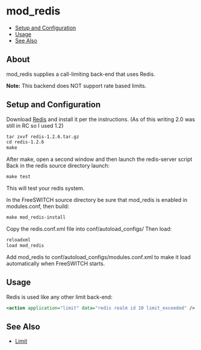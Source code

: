 
# mod_redis 

 

* [Setup and Configuration](#setup-and-configuration)
* [Usage](#usage)
* [See Also](#see-also)

## About

mod\_redis supplies a call-limiting back-end that uses Redis.

**Note:** This backend does NOT support rate based limits.

## Setup and Configuration

Download [Redis](http://code.google.com/p/redis/downloads/list) and install it per the instructions. (As of this writing 2.0 was still in RC so I used 1.2)

```xml
tar zxvf redis-1.2.6.tar.gz
cd redis-1.2.6
make
```

After make, open a second window and then launch the redis-server script Back in the redis source directory launch:

```xml
make test
```

This will test your redis system.

In the FreeSWITCH source directory be sure that mod\_redis is enabled in modules.conf, then build:

```xml
make mod_redis-install
```

Copy the redis.conf.xml file into conf/autoload\_configs/ Then load:

```xml
reloadxml
load mod_redis
```

Add mod\_redis to conf/autoload\_configs/modules.conf.xml to make it load automatically when FreeSWITCH starts.

## Usage

Redis is used like any other limit back-end:

```xml
<action application="limit" data="redis realm id 10 limit_exceeded" />
```

## See Also

* [Limit](./mod-dptools/3375201.mdx#db)


